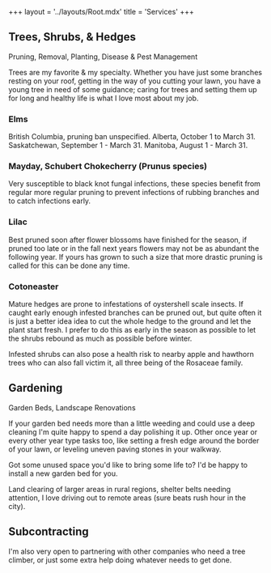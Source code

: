 +++
layout = '../layouts/Root.mdx'
title = 'Services'
+++

## Trees, Shrubs, & Hedges
Pruning, Removal, Planting, Disease & Pest Management

Trees are my favorite & my specialty. Whether you have just some branches resting on your roof, getting in the way of you cutting your lawn, you have a young tree in need of some guidance; caring for trees and setting them up for long and healthy life is what I love most about my job.

### **Elms**
British Columbia, pruning ban unspecified. Alberta, October 1 to March 31. Saskatchewan, September 1 - March 31. Manitoba, August 1 - March 31.

### **Mayday, Schubert Chokecherry (Prunus species)**
Very susceptible to black knot fungal infections, these species benefit from regular more regular pruning to prevent infections of rubbing branches and to catch infections early.

### **Lilac**
Best pruned soon after flower blossoms have finished for the season, if pruned too late or in the fall next years flowers may not be as abundant the following year. If yours has grown to such a size that more drastic pruning is called for this can be done any time.

### **Cotoneaster**
Mature hedges are prone to infestations of oystershell scale insects. If caught early enough infested branches can be pruned out, but quite often it is just a better idea idea to cut the whole hedge to the ground and let the plant start fresh. I prefer to do this as early in the season as possible to let the shrubs rebound as much as possible before winter.

Infested shrubs can also pose a health risk to nearby apple and hawthorn trees who can also fall victim it, all three being of the Rosaceae family.

## Gardening
Garden Beds, Landscape Renovations

If your garden bed needs more than a little weeding and could use a deep cleaning I'm quite happy to spend a day polishing it up. Other once year or every other year type tasks too, like setting a fresh edge around the border of your lawn, or leveling uneven paving stones in your walkway.

Got some unused space you'd like to bring some life to? I'd be happy to install a new garden bed for you.

Land clearing of larger areas in rural regions, shelter belts needing attention, I love driving out to remote areas (sure beats rush hour in the city).

## Subcontracting

I'm also very open to partnering with other companies who need a tree climber, or just some extra help doing whatever needs to get done. 